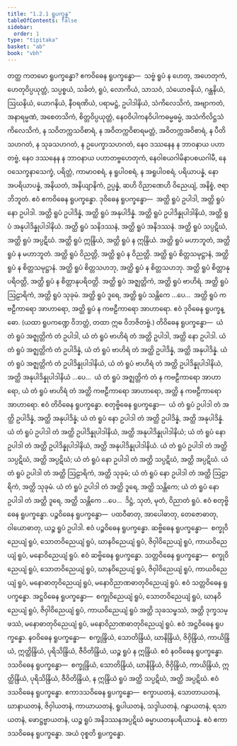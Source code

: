```yaml
---
title: "1.2.1 ရူပက္ခန္ဓ"
tableOfContents: false
sidebar:
  order: 1
type: "tipitaka"
basket: "ab"
book: "vbh"
---
```



<DynamicBreadcrumb />

<Division number="33" book="vbh" e="ch" v="30" p="13">

<Paragraph number="57" book="vbh">
တတ္ထ ကတမော ရူပက္ခန္ဓော? ဧကဝိဓေန ရူပက္ခန္ဓော—  သဗ္ဗံ ရူပံ န ဟေတု, အဟေတုကံ, ဟေတုဝိပ္ပယုတ္တံ, သပ္ပစ္စယံ, သင်္ခတံ, ရူပံ, လောကိယံ, သာသဝံ, သံယောဇနိယံ, ဂန္ထနိယံ, ဩဃနိယံ, ယောဂနိယံ, နီဝရဏိယံ, ပရာမဋ္ဌံ, ဥပါဒါနိယံ, သံကိလေသိကံ, အဗျာကတံ, အနာရမ္မဏံ, အစေတသိကံ, စိတ္တဝိပ္ပယုတ္တံ, နေဝဝိပါကနဝိပါကဓမ္မဓမ္မံ, အသံကိလိဋ္ဌသံကိလေသိကံ, န သဝိတက္ကသဝိစာရံ, န အဝိတက္ကဝိစာရမတ္တံ, အဝိတက္ကအဝိစာရံ, န ပီတိသဟဂတံ, န သုခသဟဂတံ, န ဥပေက္ခာသဟဂတံ, နေဝ ဒဿနေန န ဘာဝနာယ ပဟာတဗ္ဗံ, နေဝ ဒဿနေန န ဘာဝနာယ ပဟာတဗ္ဗဟေတုကံ, နေဝါစယဂါမိနာပစယဂါမီ, နေဝသေက္ခနာသေက္ခံ, ပရိတ္တံ, ကာမာဝစရံ, န ရူပါဝစရံ, န အရူပါဝစရံ, ပရိယာပန္နံ, နော အပရိယာပန္နံ, အနိယတံ, အနိယျာနိကံ, ဥပ္ပန္နံ, ဆဟိ ဝိညာဏေဟိ ဝိညေယျံ, အနိစ္စံ, ဇရာဘိဘူတံ. ဧဝံ ဧကဝိဓေန ရူပက္ခန္ဓော.
</Paragraph>

<Paragraph number="58" book="vbh">
ဒုဝိဓေန ရူပက္ခန္ဓော—  အတ္ထိ ရူပံ ဥပါဒါ, အတ္ထိ ရူပံ နော ဥပါဒါ. အတ္ထိ ရူပံ ဥပါဒိန္နံ, အတ္ထိ ရူပံ အနုပါဒိန္နံ. အတ္ထိ ရူပံ ဥပါဒိန္နုပါဒါနိယံ, အတ္ထိ ရူပံ အနုပါဒိန္နုပါဒါနိယံ. အတ္ထိ ရူပံ သနိဒဿနံ, အတ္ထိ ရူပံ အနိဒဿနံ. အတ္ထိ ရူပံ သပ္ပဋိဃံ, အတ္ထိ ရူပံ အပ္ပဋိဃံ. အတ္ထိ ရူပံ ဣန္ဒြိယံ, အတ္ထိ ရူပံ န ဣန္ဒြိယံ. အတ္ထိ ရူပံ မဟာဘူတံ, အတ္ထိ ရူပံ န မဟာဘူတံ. အတ္ထိ ရူပံ ဝိညတ္တိ, အတ္ထိ ရူပံ န ဝိညတ္တိ. အတ္ထိ ရူပံ စိတ္တသမုဋ္ဌာနံ, အတ္ထိ ရူပံ န စိတ္တသမုဋ္ဌာနံ. အတ္ထိ ရူပံ စိတ္တသဟဘု, အတ္ထိ ရူပံ န စိတ္တသဟဘု. အတ္ထိ ရူပံ စိတ္တာနုပရိဝတ္တိ, အတ္ထိ ရူပံ န စိတ္တာနုပရိဝတ္တိ. အတ္ထိ ရူပံ အဇ္ဈတ္တိကံ, အတ္ထိ ရူပံ ဗာဟိရံ. အတ္ထိ ရူပံ ဩဠာရိကံ, အတ္ထိ ရူပံ သုခုမံ. အတ္ထိ ရူပံ ဒူရေ, အတ္ထိ ရူပံ သန္တိကေ …ပေ…  အတ္ထိ ရူပံ ကဗဠီကာရော အာဟာရော, အတ္ထိ ရူပံ န ကဗဠီကာရော အာဟာရော. ဧဝံ ဒုဝိဓေန ရူပက္ခန္ဓော.
</Paragraph>

<Paragraph number="59" book="vbh">
(ယထာ ရူပကဏ္ဍေ ဝိဘတ္တံ, တထာ ဣဓ ဝိဘဇိတဗ္ဗံ.)
</Paragraph>

<Paragraph number="60" book="vbh">
တိဝိဓေန ရူပက္ခန္ဓော—  ယံ တံ ရူပံ အဇ္ဈတ္တိကံ တံ ဥပါဒါ, ယံ တံ ရူပံ ဗာဟိရံ တံ အတ္ထိ ဥပါဒါ, အတ္ထိ နော ဥပါဒါ. ယံ တံ ရူပံ အဇ္ဈတ္တိကံ တံ ဥပါဒိန္နံ, ယံ တံ ရူပံ ဗာဟိရံ တံ အတ္ထိ ဥပါဒိန္နံ, အတ္ထိ အနုပါဒိန္နံ. ယံ တံ ရူပံ အဇ္ဈတ္တိကံ တံ ဥပါဒိန္နုပါဒါနိယံ, ယံ တံ ရူပံ ဗာဟိရံ တံ အတ္ထိ ဥပါဒိန္နုပါဒါနိယံ, အတ္ထိ အနုပါဒိန္နုပါဒါနိယံ …ပေ…  ယံ တံ ရူပံ အဇ္ဈတ္တိကံ တံ န ကဗဠီကာရော အာဟာရော, ယံ တံ ရူပံ ဗာဟိရံ တံ အတ္ထိ ကဗဠီကာရော အာဟာရော, အတ္ထိ န ကဗဠီကာရော အာဟာရော. ဧဝံ တိဝိဓေန ရူပက္ခန္ဓော.
</Paragraph>

<Paragraph number="61" book="vbh">
စတုဗ္ဗိဓေန ရူပက္ခန္ဓော—  ယံ တံ ရူပံ ဥပါဒါ တံ အတ္ထိ ဥပါဒိန္နံ, အတ္ထိ အနုပါဒိန္နံ; ယံ တံ ရူပံ နော ဥပါဒါ တံ အတ္ထိ ဥပါဒိန္နံ, အတ္ထိ အနုပါဒိန္နံ. ယံ တံ ရူပံ ဥပါဒါ တံ အတ္ထိ ဥပါဒိန္နုပါဒါနိယံ, အတ္ထိ အနုပါဒိန္နုပါဒါနိယံ; ယံ တံ ရူပံ နော ဥပါဒါ တံ အတ္ထိ ဥပါဒိန္နုပါဒါနိယံ, အတ္ထိ အနုပါဒိန္နုပါဒါနိယံ. ယံ တံ ရူပံ ဥပါဒါ တံ အတ္ထိ သပ္ပဋိဃံ, အတ္ထိ အပ္ပဋိဃံ; ယံ တံ ရူပံ နော ဥပါဒါ တံ အတ္ထိ သပ္ပဋိဃံ, အတ္ထိ အပ္ပဋိဃံ. ယံ တံ ရူပံ ဥပါဒါ တံ အတ္ထိ ဩဠာရိကံ, အတ္ထိ သုခုမံ; ယံ တံ ရူပံ နော ဥပါဒါ တံ အတ္ထိ ဩဠာရိကံ, အတ္ထိ သုခုမံ. ယံ တံ ရူပံ ဥပါဒါ တံ အတ္ထိ ဒူရေ, အတ္ထိ သန္တိကေ; ယံ တံ ရူပံ နော ဥပါဒါ တံ အတ္ထိ ဒူရေ, အတ္ထိ သန္တိကေ …ပေ…  ဒိဋ္ဌံ, သုတံ, မုတံ, ဝိညာတံ ရူပံ. ဧဝံ စတုဗ္ဗိဓေန ရူပက္ခန္ဓော.
</Paragraph>

<Paragraph number="62" book="vbh">
ပဉ္စဝိဓေန ရူပက္ခန္ဓော—  ပထဝီဓာတု, အာပေါဓာတု, တေဇောဓာတု, ဝါယောဓာတု, ယဉ္စ ရူပံ ဥပါဒါ. ဧဝံ ပဉ္စဝိဓေန ရူပက္ခန္ဓော.
</Paragraph>

<Paragraph number="63" book="vbh">
ဆဗ္ဗိဓေန ရူပက္ခန္ဓော—  စက္ခုဝိညေယျံ ရူပံ, သောတဝိညေယျံ ရူပံ, ဃာနဝိညေယျံ ရူပံ, ဇိဝှါဝိညေယျံ ရူပံ, ကာယဝိညေယျံ ရူပံ, မနောဝိညေယျံ ရူပံ. ဧဝံ ဆဗ္ဗိဓေန ရူပက္ခန္ဓော.
</Paragraph>

<Paragraph number="64" book="vbh">
သတ္တဝိဓေန ရူပက္ခန္ဓော—  စက္ခုဝိညေယျံ ရူပံ, သောတဝိညေယျံ ရူပံ, ဃာနဝိညေယျံ ရူပံ, ဇိဝှါဝိညေယျံ ရူပံ, ကာယဝိညေယျံ ရူပံ, မနောဓာတုဝိညေယျံ ရူပံ, မနောဝိညာဏဓာတုဝိညေယျံ ရူပံ. ဧဝံ သတ္တဝိဓေန ရူပက္ခန္ဓော.
</Paragraph>

<Paragraph number="65" book="vbh">
အဋ္ဌဝိဓေန ရူပက္ခန္ဓော—  စက္ခုဝိညေယျံ ရူပံ, သောတဝိညေယျံ ရူပံ, ဃာနဝိညေယျံ ရူပံ, ဇိဝှါဝိညေယျံ ရူပံ, ကာယဝိညေယျံ ရူပံ အတ္ထိ သုခသမ္ဖဿံ, အတ္ထိ ဒုက္ခသမ္ဖဿံ, မနောဓာတုဝိညေယျံ ရူပံ, မနောဝိညာဏဓာတုဝိညေယျံ ရူပံ. ဧဝံ အဋ္ဌဝိဓေန ရူပက္ခန္ဓော.
</Paragraph>

<Paragraph number="66" book="vbh">
နဝဝိဓေန ရူပက္ခန္ဓော—  စက္ခုန္ဒြိယံ, သောတိန္ဒြိယံ, ဃာနိန္ဒြိယံ, ဇိဝှိန္ဒြိယံ, ကာယိန္ဒြိယံ, ဣတ္ထိန္ဒြိယံ, ပုရိသိန္ဒြိယံ, ဇီဝိတိန္ဒြိယံ, ယဉ္စ ရူပံ န ဣန္ဒြိယံ. ဧဝံ နဝဝိဓေန ရူပက္ခန္ဓော.
</Paragraph>

<Paragraph number="67" book="vbh">
ဒသဝိဓေန ရူပက္ခန္ဓော—  စက္ခုန္ဒြိယံ, သောတိန္ဒြိယံ, ဃာနိန္ဒြိယံ, ဇိဝှိန္ဒြိယံ, ကာယိန္ဒြိယံ, ဣတ္ထိန္ဒြိယံ, ပုရိသိန္ဒြိယံ, ဇီဝိတိန္ဒြိယံ, န ဣန္ဒြိယံ ရူပံ အတ္ထိ သပ္ပဋိဃံ, အတ္ထိ အပ္ပဋိဃံ. ဧဝံ ဒသဝိဓေန ရူပက္ခန္ဓော.
</Paragraph>

<Paragraph number="68" book="vbh">
ဧကာဒသဝိဓေန ရူပက္ခန္ဓော—  စက္ခာယတနံ, သောတာယတနံ, ဃာနာယတနံ, ဇိဝှါယတနံ, ကာယာယတနံ, ရူပါယတနံ, သဒ္ဒါယတနံ, ဂန္ဓာယတနံ, ရသာယတနံ, ဖောဋ္ဌဗ္ဗာယတနံ, ယဉ္စ ရူပံ အနိဒဿနအပ္ပဋိဃံ ဓမ္မာယတနပရိယာပန္နံ. ဧဝံ ဧကာဒသဝိဓေန ရူပက္ခန္ဓော.

</Paragraph>
</Division>

<Paragraph number="69" type="center" book="vbh">
အယံ ဝုစ္စတိ ရူပက္ခန္ဓော.
</Paragraph>
